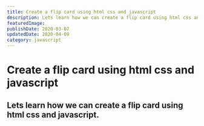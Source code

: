 ```yaml
---
title: Create a flip card using html css and javascript
description: Lets learn how we can create a flip card using html css and javascript.
featuredImage:
publishDate: 2020-03-07
updatedDate: 2020-04-09
category: javascript
---
```


# Create a flip card using html css and javascript

## Lets learn how we can create a flip card using html css and javascript.
